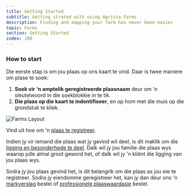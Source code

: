 ```yaml
---
title: Getting Started
subtitle: Getting strated with using Agrista Farms
description: Finding and mapping your farm has never been easier
topic: Farms
section: Getting Started
index: 100
---
```


### How to start

Die eerste stap is om jou plaas op ons kaart te vind. Daar is twee maniere om plase te soek:

1.  **Soek vir 'n amptelik geregistreerde plaasnaam** deur om 'n sleutelwoord in die soekblokkie in te tik.
2.  **Die plaas op die kaart te indentifiseer**, en op hom met die muis op die grondstuk te kliek.

![Farms Layout](/img/screenshots/ui/farms/layout.png)

Vind uit hoe om 'n <Link href="/farms/claim-your-farm"><a href="/farms/claim-your-farm">plaas te registreer</a></Link>.

Indien jy vir iemand die plaas wat jy gevind wil deel, is dit maklik om die <Link href="/farms/share-farm-information"><a href="/farms/share-farm-information">ligging en besonderhede te deel</a></Link>. Dalk wil jy jou familie die plaas wys waarop julle almal groot geword het, of dalk wil jy 'n kliënt die ligging van jou plaas wys.

Sodra jy jou plaas gevind het, is dit belangrik om die plaas as jou eie te registreer. Sodra jy eiendomme geregistreer het, kan jy dan deur ons 'n <Link href="/farms/order-market-report"><a href="/farms/order-market-report">markverslag</a></Link> bestel of <Link href="/farms/order-farm-valuation"><a href="/farms/order-farm-valuation">professionele plaaswaardasie</a></Link> bestel.